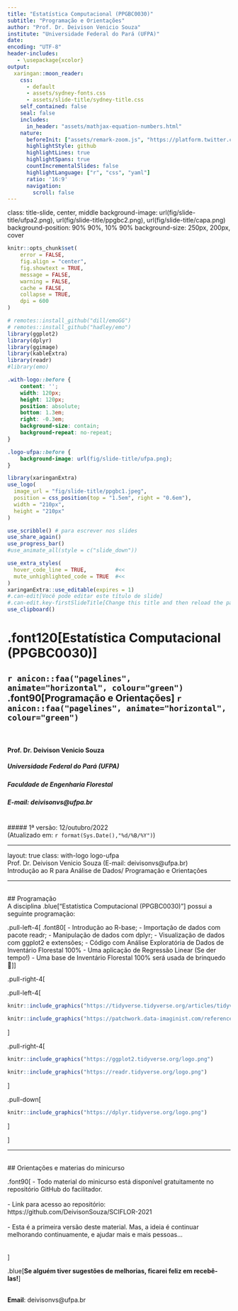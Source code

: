 ```yaml
---
title: "Estatística Computacional (PPGBC0030)"
subtitle: "Programação e Orientações"
author: "Prof. Dr. Deivison Venicio Souza"
institute: "Universidade Federal do Pará (UFPA)"
date: 
encoding: "UTF-8"
header-includes: 
   - \usepackage{xcolor}
output:
  xaringan::moon_reader:
    css:
      - default
      - assets/sydney-fonts.css
      - assets/slide-title/sydney-title.css
    self_contained: false
    seal: false
    includes:
      in_header: "assets/mathjax-equation-numbers.html"
    nature:
      beforeInit: ["assets/remark-zoom.js", "https://platform.twitter.com/widgets.js"]
      highlightStyle: github
      highlightLines: true
      highlightSpans: true
      countIncrementalSlides: false
      highlightLanguage: ["r", "css", "yaml"]
      ratio: '16:9'
      navigation:
        scroll: false
---
```

class: title-slide, center, middle
background-image: url(fig/slide-title/ufpa2.png), url(fig/slide-title/ppgbc2.png), url(fig/slide-title/capa.png)
background-position: 90% 90%, 10% 90%
background-size: 250px, 200px, cover

```r
knitr::opts_chunk$set(
	error = FALSE,
	fig.align = "center",
	fig.showtext = TRUE,
	message = FALSE,
	warning = FALSE,
	cache = FALSE,
	collapse = TRUE,
	dpi = 600
)
```

```r
# remotes::install_github("dill/emoGG")
# remotes::install_github("hadley/emo")
library(ggplot2)
library(dplyr)
library(ggimage)
library(kableExtra)
library(readr)
#library(emo)
```

```css
.with-logo::before {
	content: '';
	width: 120px;
	height: 120px;
	position: absolute;
	bottom: 1.3em;
	right: -0.3em;
	background-size: contain;
	background-repeat: no-repeat;
}

.logo-ufpa::before {
	background-image: url(fig/slide-title/ufpa.png);
}
```

```r
library(xaringanExtra)
use_logo(
  image_url = "fig/slide-title/ppgbc1.jpeg",
  position = css_position(top = "1.5em", right = "0.6em"),
  width = "210px",
  height = "210px"
)

use_scribble() # para escrever nos slides
use_share_again()
use_progress_bar()
#use_animate_all(style = c("slide_down"))

use_extra_styles(
  hover_code_line = TRUE,         #<<
  mute_unhighlighted_code = TRUE  #<<
)
xaringanExtra::use_editable(expires = 1)
#.can-edit[Você pode editar este título de slide]
#.can-edit.key-firstSlideTitle[Change this title and then reload the page]
use_clipboard()
```

<!-- title-slide -->
# .font120[Estatística Computacional <br> (PPGBC0030)]

## `r anicon::faa("pagelines", animate="horizontal", colour="green")` .font90[Programação e Orientações] `r anicon::faa("pagelines", animate="horizontal", colour="green")`
<br>

#### **Prof. Dr. Deivison Venicio Souza**
##### Universidade Federal do Pará (UFPA) 
##### Faculdade de Engenharia Florestal
##### E-mail: deivisonvs@ufpa.br
<br>
##### 1ª versão: 12/outubro/2022 <br> (Atualizado em: `r format(Sys.Date(),"%d/%B/%Y")`)

---

layout: true
class: with-logo logo-ufpa
<div class="my-header"></div>
<div class="my-footer"><span>Prof. Dr. Deivison Venicio Souza (E-mail: deivisonvs@ufpa.br)&emsp;&emsp;&emsp;&emsp;&emsp; <div3>Introdução ao R para Análise de Dados</div3>/ <div2>Programação e Orientações</div2> </div>

---

<br>
## Programação
<br>
A disciplina .blue["Estatística Computacional (PPGBC0030)"] possui a seguinte programação:
<br>

.pull-left-4[
.font80[
- Introdução ao R-base;
- Importação de dados com pacote readr;
- Manipulação de dados com dplyr;
- Visualização de dados com ggplot2 e extensões;
- Código com Análise Exploratória de Dados de Inventário Florestal 100%
- Uma aplicação de Regressão Linear (Se der tempo!)
- Uma base de Inventário Florestal 100% será usada de brinquedo🌳
]
]

.pull-right-4[

.pull-left-4[
```r
knitr::include_graphics("https://tidyverse.tidyverse.org/articles/tidyverse-logo.png")
```

```r
knitr::include_graphics("https://patchwork.data-imaginist.com/reference/figures/logo.png")
```

]


.pull-right-4[
```r
knitr::include_graphics("https://ggplot2.tidyverse.org/logo.png")
```

```r
knitr::include_graphics("https://readr.tidyverse.org/logo.png")
```
]

.pull-down[
```r
knitr::include_graphics("https://dplyr.tidyverse.org/logo.png")
```
]


]


---

<br>
## Orientações e materias do minicurso
<br>

.font90[
- Todo material do minicurso está disponível gratuitamente no repositório GitHub
do facilitador. 
<br><br>
- Link para acesso ao repositório: https://github.com/DeivisonSouza/SCIFLOR-2021
<br><br>
- Esta é a primeira versão deste material. Mas, a ideia é continuar melhorando continuamente, e ajudar mais e mais pessoas...
<br><br><br>
]

.blue[**Se alguém tiver sugestões de melhorias, ficarei feliz em recebê-las!**]
<br><br>

**Email**: deivisonvs@ufpa.br


